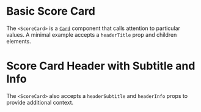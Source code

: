 
# Basic Score Card

The `<ScoreCard>` is a [`Card`](https://mui.com/material-ui/react-card/) component that calls attention to particular values. A minimal example accepts a `headerTitle` prop and children elements.

<BasicScoreCard />

# Score Card Header with Subtitle and Info

The `<ScoreCard>` also accepts a `headerSubtitle` and `headerInfo` props to provide additional context.

<ScoreCardWithHeaderSubtitle />
